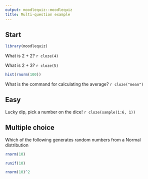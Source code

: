 ```yaml
---
output: moodlequiz::moodlequiz
title: Multi-question example
---
```


## Start

```r
library(moodlequiz)
```

What is 2 + 2? `r cloze(4)`

What is 2 + 3? `r cloze(5)`


```r
hist(rnorm(100))
```

What is the command for calculating the average? `r cloze("mean")`

## Easy

Lucky dip, pick a number on the dice!
`r cloze(sample(1:6, 1))`


## Multiple choice {type=multichoice shuffleanswers=1}

Which of the following generates random numbers from a Normal distribution

::: {.answer fraction="100"}

```r
rnorm(10)
```

:::

::: {.answer fraction="0"}

```r
runif(10)
```

:::

::: {.answer fraction="0"}

```r
rnorm(10)^2
```

:::
